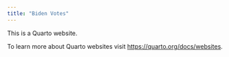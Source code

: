 ```yaml
---
title: "Biden Votes"
---
```


This is a Quarto website.

To learn more about Quarto websites visit <https://quarto.org/docs/websites>.
